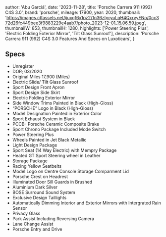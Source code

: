 
  author: 'Abu Garciá',
  date: '2023-11-28',
  title: 'Porsche Carrera 911 (992) C4S 3.0',
  brand: 'porsche',
  mileage: 17900,
  year: 2020,
  thumbnail: 'https://images.ctfassets.net/ijuxqf6x1pz2/1n36ztgryuLqH4QxrvyFNo/0cc372d26fc449bee3f9883229e4aab7/photo_2023-12-01_15.06.59.jpeg',
  thumbnailW: 853,
  thumbnailH: 1280,
  highlights: ['Power Steering Plus', 'Electric Folding Exterior Mirror', 'Tilt Glass Sunroof'],
  description:
    'Porsche Carrera 911 (992) C4S 3.0 Features And Specs on Luxoticars',
}


## Specs
- Unregister
- DOR; 03/2020
- Original Miles 17,900 (Miles)
- Electric Slide/ Tilt Glass Sunroof 
- Sport Design Front Apron
- Sport Design Side Skirt 
- Electric Folding Exterior Mirror
- Side Window Trims Painted in Black (High-Gloss)
- “PORSCHE” Logo in Black (High-Gloss)
- Model Designation Painted in Exterior Color
- Sport Exhaust System in Black
- PCCB- Porsche Ceramic Composite Brake 
- Sport Chrono Package Included Mode Switch
- Power Steering Plus
- Wheels Painted in Jet Black Metallic 
- Light Design Package 
- Sport Seat (14 Way Electric) with Mempry Package 
- Heated GT Sport Steering wheel in Leather 
- Storage Package 
- Racing Yellow Seatbelts
- Model Logo on Centre Console Storage Comparment Lid
- Porsche Crest on Headrest 
- Illuminated Door Sill Guards in Brushed 
- Aluminium Dark Silver
- BOSE Surround Sound System
- Exclusive Design Taillights 
- Automatically Dimming Interior and Exterior Mirrors with Intergrated Rain Sensor 
- Privacy Glass 
- Park Assist Including Reversing Camera
- Lane Change Assist 
- Porsche Entry and Drive

<Featured
  title="Yellow Brake Caliper"
  src="https://images.ctfassets.net/ijuxqf6x1pz2/5FOZzBukr2SrLvDQBVO0ea/0a44dde65925d0acf87429ddb579d1e0/photo_2023-12-01_15.06.41.jpeg"
  features={[]}
/>
